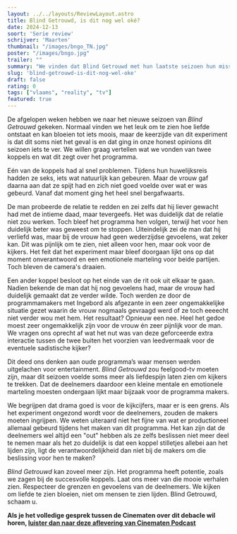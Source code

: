 ```yaml
---
layout: ../../layouts/ReviewLayout.astro
title: Blind Getrouwd, is dit nog wel oké?
date: 2024-12-13
soort: 'Serie review'
schrijver: 'Maarten'
thumbnail: "/images/bngo_TN.jpg"
poster: "/images/bngo.jpg"
trailer: ""
summary: "We vinden dat Blind Getrouwd met hun laatste seizoen hun misschien iets te ver is gegaan. Een programma dat liefde zou moeten tonen heeft zich meer gefocust om leed. Is dit de nieuwe soort van uitlachtelevisie?"
slug: 'blind-getrouwd-is-dit-nog-wel-oke'
draft: false
rating: 0
tags: ["vlaams", "reality", "tv"]
featured: true
---
```


De afgelopen weken hebben we naar het nieuwe seizoen van *Blind Getrouwd* gekeken. Normaal vinden we het leuk om te zien hoe liefde ontstaat en kan bloeien tot iets moois, maar de keerzijde van dit experiment is dat dit soms niet het geval is en dat ging in onze honest opinions dit seizoen iets te ver. We willen graag vertellen wat we vonden van twee koppels en wat dit zegt over het programma.

Eén van de koppels had al snel problemen. Tijdens hun huwelijksreis hadden ze seks, iets wat natuurlijk kan gebeuren. Maar de vrouw gaf daarna aan dat ze spijt had en zich niet goed voelde over wat er was gebeurd. Vanaf dat moment ging het heel snel bergafwaarts.

De man probeerde de relatie te redden en zei zelfs dat hij liever gewacht had met de intieme daad, maar tevergeefs. Het was duidelijk dat de relatie niet zou werken. Toch bleef het programma hen volgen, terwijl het voor hen duidelijk beter was geweest om te stoppen. Uiteindelijk zei de man dat hij verliefd was, maar bij de vrouw had geen wederzijdse gevoelens, wat zeker kan. Dit was pijnlijk om te zien, niet alleen voor hen, maar ook voor de kijkers. Het feit dat het experiment maar bleef doorgaan lijkt ons op dat moment onverantwoord en een emotionele marteling voor beide partijen. Toch bleven de camera's draaien.

Een ander koppel besloot op het einde van de rit ook uit elkaar te gaan. Nadien bekende de man dat hij nog gevoelens had, maar de vrouw had duidelijk gemaakt dat ze verder wilde. Toch werden ze door de programmamakers met Ingebord als afgezante in een zeer ongemakkelijke situatie gezet waarin de vrouw nogmaals gevraagd werd of ze toch eeeecht niet verder wou met hem. Het resultaat? Opnieuw een nee. Heel het gedoe moest zeer ongemakkelijk zijn voor de vrouw én zeer pijnlijk voor de man. We vragen ons oprecht af wat het nut was van deze geforceerde extra interactie tussen de twee buiten het voorzien van leedvermaak voor de eventuele sadistische kijker?

Dit deed ons denken aan oude programma’s waar mensen werden uitgelachen voor entertainment. *Blind Getrouwd* zou feelgood-tv moeten zijn, maar dit seizoen voelde soms meer als liefdespijn laten zien om kijkers te trekken. Dat de deelnemers daardoor een kleine mentale en emotionele marteling moesten ondergaan lijkt maar bijzaak voor de programma makers.

We begrijpen dat drama goed is voor de kijkcijfers, maar er is een grens. Als het experiment ongezond wordt voor de deelnemers, zouden de makers moeten ingrijpen. We weten uiteraard niet het fijne van wat er productioneel allemaal gebeurd tijdens het maken van dit programma. Het kan zijn dat de deelnemers wel altijd een "out" hebben als ze zelfs beslissen niet meer deel te nemen maar als het zo duidelijk is dat een koppel stilletjes allebei aan het lijden zijn, ligt de verantwoordelijkheid dan niet bij de makers om die beslissing voor hen te maken?

*Blind Getrouwd* kan zoveel meer zijn. Het programma heeft potentie, zoals we zagen bij de succesvolle koppels. Laat ons meer van die mooie verhalen zien. Respecteer de grenzen en gevoelens van de deelnemers. We kijken om liefde te zien bloeien, niet om mensen te zien lijden. Blind Getrouwd, schaam u.


**Als je het volledige gesprek tussen de Cinematen over dit debacle wil horen, [luister dan naar deze aflevering van Cinematen Podcast](https://open.spotify.com/episode/0p6eMwOSImLDcGzhgiL3pG?si=N8ZL_MeBQyCQ_cJyt60cCg)**
